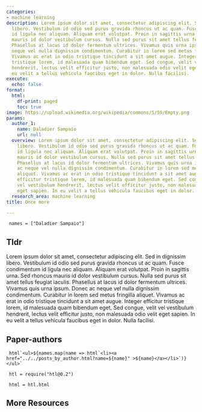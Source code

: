```yaml
---
categories:
- machine learning
description: Lorem ipsum dolor sit amet, consectetur adipiscing elit. Sed in dignissim
  libero. Vestibulum id odio sed purus gravida rhoncus ut ac quam. Fusce condimentum
  id ligula nec aliquam. Aliquam erat volutpat. Proin in sagittis urna. Sed rhoncus
  mauris id dolor vestibulum cursus. Nulla sed purus sit amet tellus feugiat iaculis.
  Phasellus at lacus id dolor fermentum ultrices. Vivamus quis urna ipsum. Donec ac
  neque vel nulla dignissim condimentum. Curabitur in lorem sed metus fringilla aliquet.
  Vivamus ac erat in odio tristique tincidunt a sit amet augue. Integer efficitur
  tristique lorem, id malesuada quam bibendum eget. Sed congue, velit vel vestibulum
  hendrerit, lectus velit efficitur justo, non malesuada odio velit eget sapien. In
  eu velit a tellus vehicula faucibus eget in dolor. Nulla facilisi.
execute:
  echo: false
format:
  html:
    df-print: paged
    toc: true
image: https://upload.wikimedia.org/wikipedia/commons/5/59/Empty.png
params:
  author_1:
    name: Daladier Sampaio
    url: null
  overview: Lorem ipsum dolor sit amet, consectetur adipiscing elit. Sed in dignissim
    libero. Vestibulum id odio sed purus gravida rhoncus ut ac quam. Fusce condimentum
    id ligula nec aliquam. Aliquam erat volutpat. Proin in sagittis urna. Sed rhoncus
    mauris id dolor vestibulum cursus. Nulla sed purus sit amet tellus feugiat iaculis.
    Phasellus at lacus id dolor fermentum ultrices. Vivamus quis urna ipsum. Donec
    ac neque vel nulla dignissim condimentum. Curabitur in lorem sed metus fringilla
    aliquet. Vivamus ac erat in odio tristique tincidunt a sit amet augue. Integer
    efficitur tristique lorem, id malesuada quam bibendum eget. Sed congue, velit
    vel vestibulum hendrerit, lectus velit efficitur justo, non malesuada odio velit
    eget sapien. In eu velit a tellus vehicula faucibus eget in dolor. Nulla facilisi.
  research_area: machine learning
title: Once more

---
```

```ojs

 names = ["Daladier Sampaio"] 

``` 

## Tldr 
Lorem ipsum dolor sit amet, consectetur adipiscing elit. Sed in dignissim libero. Vestibulum id odio sed purus gravida rhoncus ut ac quam. Fusce condimentum id ligula nec aliquam. Aliquam erat volutpat. Proin in sagittis urna. Sed rhoncus mauris id dolor vestibulum cursus. Nulla sed purus sit amet tellus feugiat iaculis. Phasellus at lacus id dolor fermentum ultrices. Vivamus quis urna ipsum. Donec ac neque vel nulla dignissim condimentum. Curabitur in lorem sed metus fringilla aliquet. Vivamus ac erat in odio tristique tincidunt a sit amet augue. Integer efficitur tristique lorem, id malesuada quam bibendum eget. Sed congue, velit vel vestibulum hendrerit, lectus velit efficitur justo, non malesuada odio velit eget sapien. In eu velit a tellus vehicula faucibus eget in dolor. Nulla facilisi.

## Paper-authors

```ojs

 html`<ul>${names.map(name => html`<li><a href="../../posts_by_author.html?name=${name}" >${name}</a></li>`)}</ul>` 

``` 

```ojs

 htl = require("htl@0.2") 

``` 

```ojs

 html = htl.html 

``` 

## More Resources
